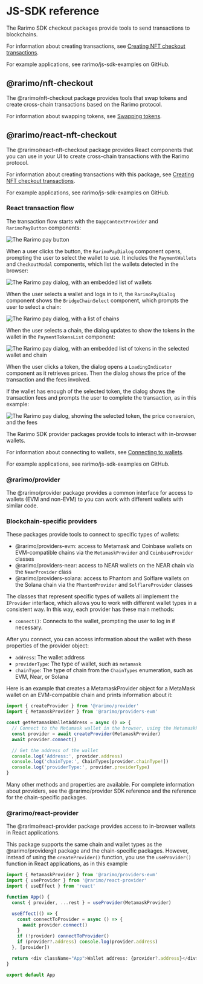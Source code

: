 ---
---

# JS-SDK reference

The Rarimo SDK checkout packages provide tools to send transactions to blockchains.

For information about creating transactions, see [Creating NFT checkout transactions](/ecosystem/token-agnostic-payments/guide-creating-nft-checkout-transactions).

For example applications, see <OutLink href="https://github.com/rarimo/js-sdk-examples/">rarimo/js-sdk-examples</OutLink> on GitHub.

## @rarimo/nft-checkout

The <OutLink href="https://www.npmjs.com/package/@rarimo/nft-checkout">@rarimo/nft-checkout</OutLink> package provides tools that swap tokens and create cross-chain transactions based on the Rarimo protocol.

For information about swapping tokens, see [Swapping tokens](/ecosystem/token-agnostic-payments/guide-swapping-tokens).

## @rarimo/react-nft-checkout

The <OutLink href="https://www.npmjs.com/package/@rarimo/react-nft-checkout">@rarimo/react-nft-checkout</OutLink> package provides React components that you can use in your UI to create cross-chain transactions with the Rarimo protocol.

For information about creating transactions with this package, see [Creating NFT checkout transactions](/ecosystem/token-agnostic-payments/guide-creating-nft-checkout-transactions).

For example applications, see <OutLink href="https://github.com/rarimo/js-sdk-examples/">rarimo/js-sdk-examples</OutLink> on GitHub.

### React transaction flow

The transaction flow starts with the `DappContextProvider` and `RarimoPayButton` components:

![The Rarimo pay button](/img/sdk/RarimoPayButton.png)

When a user clicks the button, the `RarimoPayDialog` component opens, prompting the user to select the wallet to use.
It includes the `PaymentWallets` and `CheckoutModal` components, which list the wallets detected in the browser:

![The Rarimo pay dialog, with an embedded list of wallets](/img/sdk/RarimoPayDialog-wallets.png)

When the user selects a wallet and logs in to it, the `RarimoPayDialog` component shows the `BridgeChainSelect` component, which prompts the user to select a chain:

![The Rarimo pay dialog, with a list of chains](/img/sdk/RarimoPayDialog-chains.png)

When the user selects a chain, the dialog updates to show the tokens in the wallet in the `PaymentTokensList` component:

![The Rarimo pay dialog, with an embedded list of tokens in the selected wallet and chain](/img/sdk/RarimoPayDialog-tokens.png)

When the user clicks a token, the dialog opens a `LoadingIndicator` component as it retrieves prices.
Then the dialog shows the price of the transaction and the fees involved.

If the wallet has enough of the selected token, the dialog shows the transaction fees and prompts the user to complete the transaction, as in this example:

![The Rarimo pay dialog, showing the selected token, the price conversion, and the fees](/img/sdk/RarimoPayDialog-checkout.png)

The Rarimo SDK provider packages provide tools to interact with in-browser wallets.

For information about connecting to wallets, see [Connecting to wallets](/products/bridging-protocol/guide-connecting-wallets).

For example applications, see <OutLink href="https://github.com/rarimo/js-sdk-examples/">rarimo/js-sdk-examples</OutLink> on GitHub.

### @rarimo/provider

The <OutLink href="https://www.npmjs.com/package/@rarimo/provider">@rarimo/provider</OutLink> package provides a common interface for access to wallets (EVM and non-EVM) to you can work with different wallets with similar code.

### Blockchain-specific providers

These packages provide tools to connect to specific types of wallets:

- <OutLink href="https://rarimo.github.io/js-sdk/modules/_rarimo_providers_evm.html">@rarimo/providers-evm</OutLink>: access to Metamask and Coinbase wallets on EVM-compatible chains via the <OutLink href="https://rarimo.github.io/js-sdk/classes/_rarimo_providers_evm.MetamaskProvider.html">`MetamaskProvider`</OutLink> and <OutLink href="https://rarimo.github.io/js-sdk/classes/_rarimo_providers_evm.CoinbaseProvider.html">`CoinbaseProvider`</OutLink> classes
- <OutLink href="https://rarimo.github.io/js-sdk/modules/_rarimo_providers_near.html">@rarimo/providers-near</OutLink>: access to NEAR wallets on the NEAR chain via the <OutLink href="https://rarimo.github.io/js-sdk/classes/_rarimo_providers_near.NearProvider.html">`NearProvider`</OutLink> class
- <OutLink href="https://rarimo.github.io/js-sdk/modules/_rarimo_providers_solana.html">@rarimo/providers-solana</OutLink>: access to Phantom and Solflare wallets on the Solana chain via the <OutLink href="https://rarimo.github.io/js-sdk/classes/_rarimo_providers_solana.PhantomProvider.html">`PhantomProvider`</OutLink> and <OutLink href="https://rarimo.github.io/js-sdk/classes/_rarimo_providers_solana.SolflareProvider.html">`SolflareProvider`</OutLink> classes

The classes that represent specific types of wallets all implement the <OutLink href="https://rarimo.github.io/js-sdk/interfaces/_rarimo_provider.IProvider.html">`IProvider`</OutLink> interface, which allows you to work with different wallet types in a consistent way.
In this way, each provider has these main methods:

- <OutLink href="https://rarimo.github.io/js-sdk/interfaces/_rarimo_provider.IProvider.html#connect">`connect()`</OutLink>: Connects to the wallet, prompting the user to log in if necessary.

After you connect, you can access information about the wallet with these properties of the provider object:

- `address`: The wallet address
- `providerType`: The type of wallet, such as `metamask`
- `chainType`: The type of chain from the <OutLink href="https://rarimo.github.io/js-sdk/enums/_rarimo_shared.ChainTypes.html">`ChainTypes`</OutLink> enumeration, such as EVM, Near, or Solana

Here is an example that creates a MetamaskProvider object for a MetaMask wallet on an EVM-compatible chain and prints information about it:

```ts
import { createProvider } from '@rarimo/provider'
import { MetamaskProvider } from '@rarimo/providers-evm'

const getMetamaskWalletAddress = async () => {
  // Connect to the Metamask wallet in the browser, using the MetamaskProvider interface to limit bundle size.
  const provider = await createProvider(MetamaskProvider)
  await provider.connect()

  // Get the address of the wallet
  console.log('Address:', provider.address)
  console.log('chainType:', ChainTypes[provider.chainType!])
  console.log('providerType:', provider.providerType)
}
```

Many other methods and properties are available.
For complete information about providers, see the <OutLink href="https://rarimo.github.io/js-sdk/modules/_rarimo_provider.html">@rarimo/provider</OutLink> SDK reference and the reference for the chain-specific packages.

### @rarimo/react-provider

The <OutLink href="https://www.npmjs.com/package/@rarimo/react-provider">@rarimo/react-provider</OutLink> package provides access to in-browser wallets in React applications.

This package supports the same chain and wallet types as the <OutLink href="https://www.npmjs.com/package/@rarimo/provider">@rarimo/providergit</OutLink> package and the chain-specific packages.
However, instead of using the `createProvider()` function, you use the `useProvider()` function in React applications, as in this example

```ts
import { MetamaskProvider } from '@rarimo/providers-evm'
import { useProvider } from '@rarimo/react-provider'
import { useEffect } from 'react'

function App() {
  const { provider, ...rest } = useProvider(MetamaskProvider)

  useEffect(() => {
    const connectToProvider = async () => {
      await provider.connect()
    }
    if (!provider) connectToProvider()
    if (provider?.address) console.log(provider.address)
  }, [provider])

  return <div className="App">Wallet address: {provider?.address}</div>
}

export default App
```
